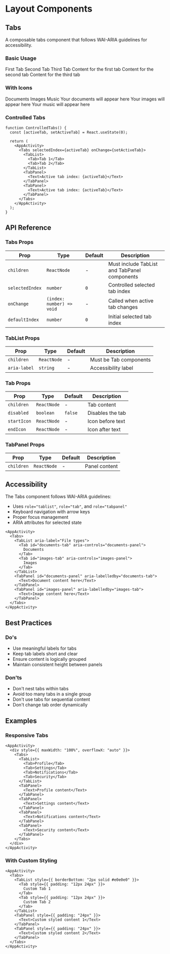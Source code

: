 
<Meta title="Components/Layouts/Tabs" component={Tabs} />

# Layout Components

## Tabs

A composable tabs component that follows WAI-ARIA guidelines for accessibility.

### Basic Usage

<Canvas>
  <Story name="Basic">
    <AppActivity>
      <Tabs>
        <TabList>
          <Tab>First Tab</Tab>
          <Tab>Second Tab</Tab>
          <Tab>Third Tab</Tab>
        </TabList>
        <TabPanel>
          <Text>Content for the first tab</Text>
        </TabPanel>
        <TabPanel>
          <Text>Content for the second tab</Text>
        </TabPanel>
        <TabPanel>
          <Text>Content for the third tab</Text>
        </TabPanel>
      </Tabs>
    </AppActivity>
  </Story>
</Canvas>

### With Icons

<Canvas>
  <Story name="WithIcons">
    <AppActivity>
      <Tabs>
        <TabList>
          <Tab startIcon="📝">Documents</Tab>
          <Tab startIcon="📸">Images</Tab>
          <Tab startIcon="🎵">Music</Tab>
        </TabList>
        <TabPanel>
          <Text>Your documents will appear here</Text>
        </TabPanel>
        <TabPanel>
          <Text>Your images will appear here</Text>
        </TabPanel>
        <TabPanel>
          <Text>Your music will appear here</Text>
        </TabPanel>
      </Tabs>
    </AppActivity>
  </Story>
</Canvas>

### Controlled Tabs

```tsx live
function ControlledTabs() {
  const [activeTab, setActiveTab] = React.useState(0);

  return (
    <AppActivity>
      <Tabs selectedIndex={activeTab} onChange={setActiveTab}>
        <TabList>
          <Tab>Tab 1</Tab>
          <Tab>Tab 2</Tab>
        </TabList>
        <TabPanel>
          <Text>Active tab index: {activeTab}</Text>
        </TabPanel>
        <TabPanel>
          <Text>Active tab index: {activeTab}</Text>
        </TabPanel>
      </Tabs>
    </AppActivity>
  );
}
```

## API Reference

### Tabs Props

| Prop | Type | Default | Description |
|------|------|---------|-------------|
| `children` | `ReactNode` | - | Must include TabList and TabPanel components |
| `selectedIndex` | `number` | `0` | Controlled selected tab index |
| `onChange` | `(index: number) => void` | - | Called when active tab changes |
| `defaultIndex` | `number` | `0` | Initial selected tab index |

### TabList Props

| Prop | Type | Default | Description |
|------|------|---------|-------------|
| `children` | `ReactNode` | - | Must be Tab components |
| `aria-label` | `string` | - | Accessibility label |

### Tab Props

| Prop | Type | Default | Description |
|------|------|---------|-------------|
| `children` | `ReactNode` | - | Tab content |
| `disabled` | `boolean` | `false` | Disables the tab |
| `startIcon` | `ReactNode` | - | Icon before text |
| `endIcon` | `ReactNode` | - | Icon after text |

### TabPanel Props

| Prop | Type | Default | Description |
|------|------|---------|-------------|
| `children` | `ReactNode` | - | Panel content |

## Accessibility

The Tabs component follows WAI-ARIA guidelines:

- Uses `role="tablist"`, `role="tab"`, and `role="tabpanel"`
- Keyboard navigation with arrow keys
- Proper focus management
- ARIA attributes for selected state

```tsx live
<AppActivity>
  <Tabs>
    <TabList aria-label="File types">
      <Tab id="documents-tab" aria-controls="documents-panel">
        Documents
      </Tab>
      <Tab id="images-tab" aria-controls="images-panel">
        Images
      </Tab>
    </TabList>
    <TabPanel id="documents-panel" aria-labelledby="documents-tab">
      <Text>Document content here</Text>
    </TabPanel>
    <TabPanel id="images-panel" aria-labelledby="images-tab">
      <Text>Image content here</Text>
    </TabPanel>
  </Tabs>
</AppActivity>
```

## Best Practices

### Do's
- Use meaningful labels for tabs
- Keep tab labels short and clear
- Ensure content is logically grouped
- Maintain consistent height between panels

### Don'ts
- Don't nest tabs within tabs
- Avoid too many tabs in a single group
- Don't use tabs for sequential content
- Don't change tab order dynamically

## Examples

### Responsive Tabs

```tsx live
<AppActivity>
  <div style={{ maxWidth: "100%", overflowX: "auto" }}>
    <Tabs>
      <TabList>
        <Tab>Profile</Tab>
        <Tab>Settings</Tab>
        <Tab>Notifications</Tab>
        <Tab>Security</Tab>
      </TabList>
      <TabPanel>
        <Text>Profile content</Text>
      </TabPanel>
      <TabPanel>
        <Text>Settings content</Text>
      </TabPanel>
      <TabPanel>
        <Text>Notifications content</Text>
      </TabPanel>
      <TabPanel>
        <Text>Security content</Text>
      </TabPanel>
    </Tabs>
  </div>
</AppActivity>
```

### With Custom Styling

```tsx live
<AppActivity>
  <Tabs>
    <TabList style={{ borderBottom: "2px solid #e0e0e0" }}>
      <Tab style={{ padding: "12px 24px" }}>
        Custom Tab 1
      </Tab>
      <Tab style={{ padding: "12px 24px" }}>
        Custom Tab 2
      </Tab>
    </TabList>
    <TabPanel style={{ padding: "24px" }}>
      <Text>Custom styled content 1</Text>
    </TabPanel>
    <TabPanel style={{ padding: "24px" }}>
      <Text>Custom styled content 2</Text>
    </TabPanel>
  </Tabs>
</AppActivity>
``` 